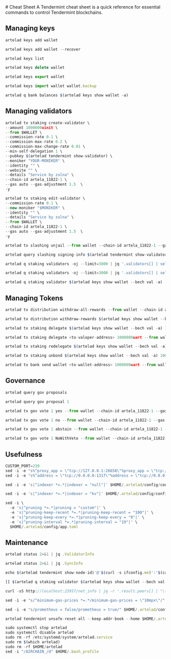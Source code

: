 

<Steps>
# Cheat Sheet
A Tendermint cheat sheet is a quick reference for essential commands to control Tendermint blockchains.

## Managing keys

```js filename="Generate new key"
artelad keys add wallet
```

```js filename="Recover key"
artelad keys add wallet --recover
```
```js filename="List all key"
artelad keys list
```
```js filename="Delete key"
artelad keys delete wallet
```
```js filename="Export key"
artelad keys export wallet
```
```js filename="Import key"
artelad keys import wallet wallet.backup
```
```js filename="Query wallet balances"
artelad q bank balances $(artelad keys show wallet -a)
```

## Managing validators
```js filename="Create validator"
artelad tx staking create-validator \
--amount 1000000uinit \
--from $WALLET \
--commission-rate 0.1 \
--commission-max-rate 0.2 \
--commission-max-change-rate 0.01 \
--min-self-delegation 1 \
--pubkey $(artelad tendermint show-validator) \
--moniker "YOUR-MONIKER" \
--identity "" \
--website "" \
--details "Service by zulna" \
--chain-id artela_11822-1 \
--gas auto --gas-adjustment 1.5  \
-y
```

```js filename="Edit validator"
artelad tx staking edit-validator \
--commission-rate 0.1 \
--new-moniker "$MONIKER" \
--identity "" \
--details "Service by zulna" \
--from $WALLET \
--chain-id artela_11822-1 \
--gas auto --gas-adjustment 1.5  \
-y
```

```js filename="Unjail validator"
artelad tx slashing unjail --from wallet --chain-id artela_11822-1 --gas-adjustment 1.5 --gas auto --gas-adjustment 1.5  -y
```

```js filename="Validator jail reason"
artelad query slashing signing-info $(artelad tendermint show-validator)
```
```js filename="List active validator"
artelad q staking validators -oj --limit=3000 | jq '.validators[] | select(.status=="BOND_STATUS_BONDED")' | jq -r '(.tokens|tonumber/pow(10; 6)|floor|tostring) + " \t " + .description.moniker' | sort -gr | nl
```
```js filename="List incative validator"
artelad q staking validators -oj --limit=3000 | jq '.validators[] | select(.status=="BOND_STATUS_UNBONDED")' | jq -r '(.tokens|tonumber/pow(10; 6)|floor|tostring) + " \t " + .description.moniker' | sort -gr | nl
```
```js filename="View validator details"
artelad q staking validator $(artelad keys show wallet --bech val -a)
```

## Managing Tokens

```js filename="Withdraw reward from all validator"
artelad tx distribution withdraw-all-rewards --from wallet --chain-id artela_11822-1 --gas-adjustment 1.5 --gas auto --gas-adjustment 1.5  -y
```
```js filename="Withdraw reward and commission"
artelad tx distribution withdraw-rewards $(artelad keys show wallet --bech val -a) --commission --from wallet --chain-id artela_11822-1 --gas-adjustment 1.5 --gas auto --gas-adjustment 1.5  -y
```
```js filename="Delegate tokens to your validator"
artelad tx staking delegate $(artelad keys show wallet --bech val -a) 1000000uart --from wallet --chain-id artela_11822-1 --gas-adjustment 1.5 --gas auto --gas-adjustment 1.5  -y
```
```js filename="Delegate token to other validator, change <to-valoper-address> as you like"
artelad tx staking delegate <to-valoper-address> 1000000uart --from wallet --chain-id artela_11822-1 --gas-adjustment 1.5 --gas auto --gas-adjustment 1.5  -y
```
```js filename="Redelegate to another validator"
artelad tx staking redelegate $(artelad keys show wallet --bech val -a) <to-valoper-address> 1000000uart --from wallet --chain-id artela_11822-1 --gas-adjustment 1.5 --gas auto --gas-adjustment 1.5  -y
```
```js filename="Unbond token from your own validator"
artelad tx staking unbond $(artelad keys show wallet --bech val -a) 1000000uart --from wallet --chain-id artela_11822-1 --gas-adjustment 1.5 --gas auto --gas-adjustment 1.5  -y
```
```js filename="Send token to the wallet"
artelad tx bank send wallet <to-wallet-address> 1000000uart --from wallet --chain-id artela_11822-1 --gas-adjustment 1.5 --gas auto --gas-adjustment 1.5  -y
```
## Governance

```js filename="Query list proposal"
artelad query gov proposals
```
```js filename="View proposal by ID"
artelad query gov proposal 1
```
```js filename="Vote option yes"
artelad tx gov vote 1 yes --from wallet --chain-id artela_11822-1 --gas-adjustment 1.5 --gas auto --gas-adjustment 1.5  -y
```
```js filename="Vote option no"
artelad tx gov vote 1 no --from wallet --chain-id artela_11822-1 --gas-adjustment 1.5 --gas auto --gas-adjustment 1.5  -y
```
```js filename="Vote option asbtain"
artelad tx gov vote 1 abstain --from wallet --chain-id artela_11822-1 --gas-adjustment 1.5 --gas auto --gas-adjustment 1.5  -y
```
```js filename="Vote option NoWithVeto"
artelad tx gov vote 1 NoWithVeto --from wallet --chain-id artela_11822-1 --gas-adjustment 1.5 --gas auto --gas-adjustment 1.5  -y
```

## Usefulness

```js filename="Update custom port"
CUSTOM_PORT=239
sed -i -e "s%^proxy_app = \"tcp://127.0.0.1:26658\"%proxy_app = \"tcp://127.0.0.1:${CUSTOM_PORT}58\"%; s%^laddr = \"tcp://127.0.0.1:26657\"%laddr = \"tcp://127.0.0.1:${CUSTOM_PORT}57\"%; s%^pprof_laddr = \"localhost:6060\"%pprof_laddr = \"localhost:${CUSTOM_PORT}60\"%; s%^laddr = \"tcp://0.0.0.0:26656\"%laddr = \"tcp://0.0.0.0:${CUSTOM_PORT}56\"%; s%^prometheus_listen_addr = \":26660\"%prometheus_listen_addr = \":${CUSTOM_PORT}66\"%" $HOME/.artelad/config/config.toml
sed -i -e "s%^address = \"tcp://0.0.0.0:1317\"%address = \"tcp://0.0.0.0:${CUSTOM_PORT}17\"%; s%^address = \":8080\"%address = \":${CUSTOM_PORT}80\"%; s%^address = \"0.0.0.0:9090\"%address = \"0.0.0.0:${CUSTOM_PORT}90\"%; s%^address = \"0.0.0.0:9091\"%address = \"0.0.0.0:${CUSTOM_PORT}91\"%" $HOME/.artelad/config/app.toml
```
```js filename="Disable indexer"
sed -i -e 's|^indexer *=.*|indexer = "null"|' $HOME/.artelad/config/config.toml
```
```js filename="Enable indexer"
sed -i -e 's|^indexer *=.*|indexer = "kv"|' $HOME/.artelad/config/config.toml
```
```js filename="Pruning update"
sed -i \
  -e 's|^pruning *=.*|pruning = "custom"|' \
  -e 's|^pruning-keep-recent *=.*|pruning-keep-recent = "100"|' \
  -e 's|^pruning-keep-every *=.*|pruning-keep-every = "0"|' \
  -e 's|^pruning-interval *=.*|pruning-interval = "19"|' \
  $HOME/.artelad/config/app.toml
```

## Maintenance

```js filename="Get validator information"
artelad status 2>&1 | jq .ValidatorInfo
```
```js filename="Get sync information"
artelad status 2>&1 | jq .SyncInfo
```
```js filename="Get node peer"
echo $(artelad tendermint show-node-id)'@'$(curl -s ifconfig.me)':'$(cat $HOME/.artelad/config/config.toml | sed -n '/Address to listen for incoming connection/{n;p;}' | sed 's/.*://; s/".*//')
```
```js filename="Check validator keys"
[[ $(artelad q staking validator $(artelad keys show wallet --bech val -a) -oj | jq -r .consensus_pubkey.key) = $(artelad status | jq -r .ValidatorInfo.PubKey.value) ]] && echo -e "\n\e[1m\e[32mTrue\e[0m\n" || echo -e "\n\e[1m\e[31mFalse\e[0m\n"
```
```js filename="Get live peers"
curl -sS http://localhost:23957/net_info | jq -r '.result.peers[] | "\(.node_info.id)@\(.remote_ip):\(.node_info.listen_addr)"' | awk -F ':' '{print $1":"$(NF)}'
```
```js filename="Configure minimum gas prices"
sed -i -e "s/^minimum-gas-prices *=.*/minimum-gas-prices = \"10mpx\"/" $HOME/.artelad/config/app.toml
```
```js filename="Enable prometheus"
sed -i -e "s/prometheus = false/prometheus = true/" $HOME/.artelad/config/config.toml
```
```js filename="Reset chain data"
artelad tendermint unsafe-reset-all --keep-addr-book --home $HOME/.artelad --keep-addr-book
```
```js filename="Remove node"
sudo systemctl stop artelad
sudo systemctl disable artelad
sudo rm -rf /etc/systemd/system/artelad.service
sudo rm $(which artelad)
sudo rm -rf $HOME/artelad
sed -i "/AIRCHAIN_/d" $HOME/.bash_profile
```
</Steps>